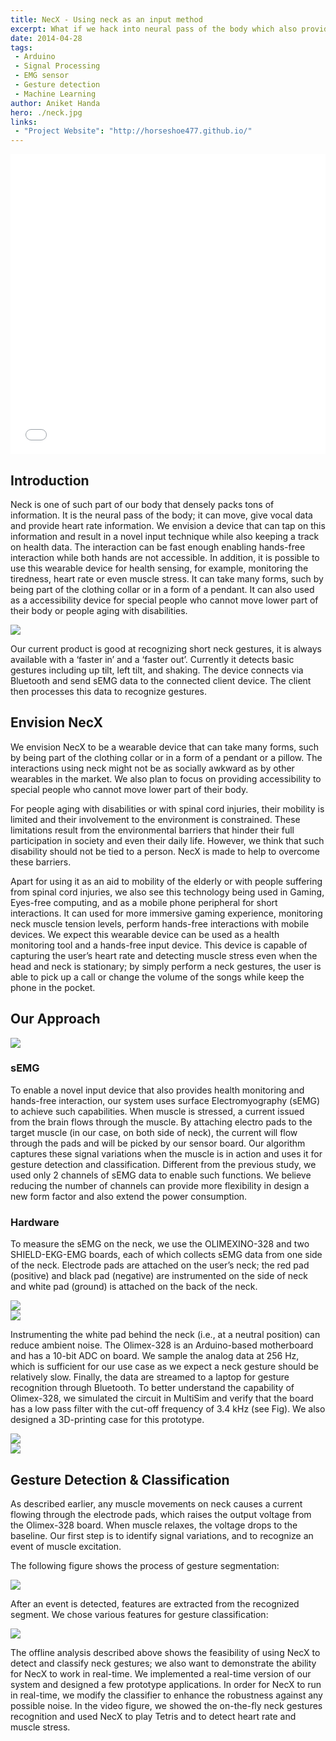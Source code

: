 ```yaml
---
title: NecX - Using neck as an input method
excerpt: What if we hack into neural pass of the body which also provides vocal, movement and heart rate information?
date: 2014-04-28
tags:
 - Arduino
 - Signal Processing
 - EMG sensor
 - Gesture detection
 - Machine Learning
author: Aniket Handa
hero: ./neck.jpg
links:
 - "Project Website": "http://horseshoe477.github.io/"
---
```


<div style="height: 480px">
  <iframe src="//player.vimeo.com/video/98090453?title=0&amp;byline=0&amp;portrait=0" width="100%" height="100%" frameborder="0" webkitallowfullscreen mozallowfullscreen allowfullscreen></iframe>
</div>

## Introduction

Neck is one of such part of our body that densely packs tons of information. It is the neural pass of the body; it can move, give vocal data and provide heart rate information. We envision a device that can tap on this information and result in a novel input technique while also keeping a track on health data. The interaction can be fast enough enabling hands-free interaction while both hands are not accessible. In addition, it is possible to use this wearable device for health sensing, for example, monitoring the tiredness, heart rate or even muscle stress. It can take many forms, such by being part of the clothing collar or in a form of a pendant. It can also used as a accessibility device for special people who cannot move lower part of their body or people aging with disabilities.

<div className="Image__Small">
  <img src="./Fig1-reduce.jpg" />
</div>

Our current product is good at recognizing short neck gestures, it is always available with a ‘faster in’ and a ‘faster out’. Currently it detects basic gestures including up tilt, left tilt, and shaking. The device connects via Bluetooth and send sEMG data to the connected client device. The client then processes this data to recognize gestures.

## Envision NecX

We envision NecX to be a wearable device that can take many forms, such by being part of the clothing collar or in a form of a pendant or a pillow. The interactions using neck might not be as socially awkward as by other wearables in the market. We also plan to focus on providing accessibility to special people who cannot move lower part of their body.

For people aging with disabilities or with spinal cord injuries, their mobility is limited and their involvement to the environment is constrained. These limitations result from the environmental barriers that hinder their full participation in society and even their daily life. However, we think that such disability should not be tied to a person. NecX is made to help to overcome these barriers.

Apart for using it as an aid to mobility of the elderly or with people suffering from spinal cord injuries, we also see this technology being used in Gaming, Eyes-free computing, and as a mobile phone peripheral for short interactions. It can used for more immersive gaming experience, monitoring neck muscle tension levels, perform hands-free interactions with mobile devices. We expect this wearable device can be used as a health monitoring tool and a hands-free input device. This device is capable of capturing the user’s heart rate and detecting muscle stress even when the head and neck is stationary; by simply perform a neck gestures, the user is able to pick up a call or change the volume of the songs while keep the phone in the pocket.

## Our Approach

<div className="Image__Small">
  <img src="./Fig2.png" />
</div>

### sEMG

To enable a novel input device that also provides health monitoring and hands-free interaction, our system uses surface Electromyography (sEMG) to achieve such capabilities.  When muscle is stressed, a current issued from the brain flows through the muscle. By attaching electro pads to the target muscle (in our case, on both side of neck), the current will flow through the pads and will be picked by our sensor board. Our algorithm captures these signal variations when the muscle is in action and uses it for gesture detection and classification. Different from the previous study, we used only 2 channels of sEMG data to enable such functions. We believe reducing the number of channels can provide more flexibility in design a new form factor and also extend the power consumption.

### Hardware

To measure the sEMG on the neck, we use the OLIMEXINO-328 and two SHIELD-EKG-EMG boards, each of which collects sEMG data from one side of the neck. Electrode pads are attached on the user’s neck; the red pad (positive) and black pad (negative) are instrumented on the side of neck and white pad (ground) is attached on the back of the neck. 

<div className="Image__Small">
  <img src="./board.png" />
</div>

<div className="Image__Small">
  <img src="./pad.jpg" />
</div>

Instrumenting the white pad behind the neck (i.e., at a neutral position) can reduce ambient noise. The Olimex-328 is an Arduino-based motherboard and has a 10-bit ADC on board. We sample the analog data at 256 Hz, which is sufficient for our use case as we expect a neck gesture should be relatively slow. Finally, the data are streamed to a laptop for gesture recognition through Bluetooth. To better understand the capability of Olimex-328, we simulated the circuit in MultiSim and verify that the board has a low pass filter with the cut-off frequency of 3.4 kHz (see Fig). We also designed a 3D-printing case for this prototype.

<div className="Image__Small">
  <img src="./version-2-2.jpg" />
</div>

<div className="Image__Small">
  <img src="./version-2-3.jpg" />
</div>

## Gesture Detection & Classification

As described earlier, any muscle movements on neck causes a current flowing through the electrode pads, which raises the output voltage from the Olimex-328 board. When muscle relaxes, the voltage drops to the baseline. Our first step is to identify signal variations, and to recognize an event of muscle excitation.

The following figure shows the process of gesture segmentation:

<div className="Image__Small">
  <img src="./gesture-detection.jpg" />
</div>

After an event is detected, features are extracted from the recognized segment. We chose various features for gesture classification: 

<div className="Image__Small">
  <img src="./gesture-classification.jpg" />
</div>

The offline analysis described above shows the feasibility of using NecX to detect and classify neck gestures; we also want to demonstrate the ability for NecX to work in real-time. We implemented a real-time version of our system and designed a few prototype applications. In order for NecX to run in real-time, we modify the classifier to enhance the robustness against any possible noise. In the video figure, we showed the on-the-fly neck gestures recognition and used NecX to play Tetris and to detect heart rate and muscle stress. 


